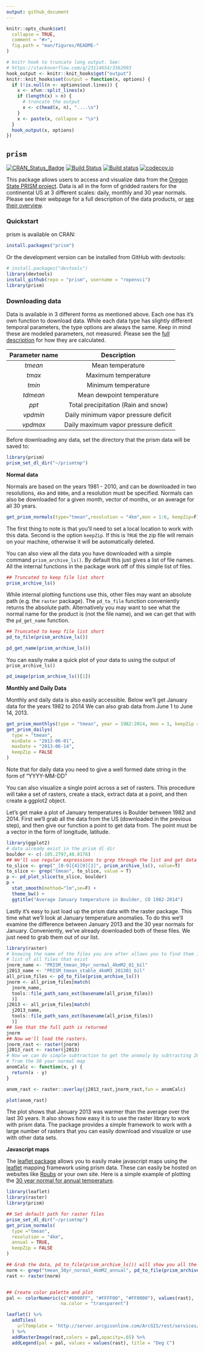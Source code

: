 ```yaml
---
output: github_document
---
```


<!-- README.md is generated from README.Rmd. Please edit that file -->

```r
knitr::opts_chunk$set(
  collapse = TRUE,
  comment = "#>",
  fig.path = "man/figures/README-"
)

# knitr hook to truncate long output. See:
# https://stackoverflow.com/q/23114654/3362993
hook_output <- knitr::knit_hooks$get("output")
knitr::knit_hooks$set(output = function(x, options) {
  if (!is.null(n <- options$out.lines)) {
    x <- xfun::split_lines(x)
    if (length(x) > n) {
      # truncate the output
      x <- c(head(x, n), "....\n")
    }
    x <- paste(x, collapse = "\n")
  }
  hook_output(x, options)
})
```

## `prism`

[![CRAN_Status_Badge](https://www.r-pkg.org/badges/version/prism)](https://cran.r-project.org/package=prism)
[![Build Status](https://api.travis-ci.org/ropensci/prism.png?branch=master)](https://travis-ci.org/ropensci/prism)
[![Build status](https://ci.appveyor.com/api/projects/status/ie38i6p5651pc1o5/branch/master)](https://ci.appveyor.com/project/sckott/prism/branch/master)
[![codecov.io](https://codecov.io/github/ropensci/prism/coverage.svg?branch=master)](https://codecov.io/github/ropensci/prism?branch=master)


This package allows users to access and visualize data from the [Oregon State PRISM project](http://www.prism.oregonstate.edu/).  Data is all in the form of gridded rasters for the continental US at 3 different scales: daily, monthly and 30 year normals.  Please see their webpage for a full description of the data products, or [see their overview](http://www.prism.oregonstate.edu/documents/PRISM_datasets_aug2013.pdf).

### Quickstart

prism is available on CRAN:

```r
install.packages("prism")
```

Or the development version can be installed from GitHub with devtools:
```r
# install.packages("devtools")
library(devtools)
install_github(repo = "prism", username = "ropensci")
library(prism)
```

### Downloading data

Data is available in 3 different forms as mentioned above.  Each one has it's own function to download data. While each data type has slightly different temporal parameters, the type options are always the same.  Keep in mind these are modeled parameters, not measured.  Please see the [full description](http://www.prism.oregonstate.edu/documents/Daly2008_PhysiographicMapping_IntJnlClim.pdf) for how they are calculated.

| Parameter name| Description           |
|:---------------:|:-------------:|
| *tmean*      | Mean temperature |
| *tmax*      | Maximum temperature      |
| *tmin* | Minimum temperature      |
| *tdmean* | Mean dewpoint temperature |
| *ppt*  | Total precipitation (Rain and snow)|
| *vpdmin* | Daily minimum vapor pressure deficit |
| *vpdmax* |Daily maximum vapor pressure deficit |

Before downloading any data, set the directory that the prism data will be saved to:

```r
library(prism)
prism_set_dl_dir("~/prismtmp")
```

**Normal data**

Normals are based on the years 1981 - 2010, and can be downloaded in two resolutions, `4km` and `800m`, and a resolution must be specified.  Normals can also be downloaded for a given month, vector of months, or an average for all 30 years.

```r
get_prism_normals(type="tmean",resolution = "4km",mon = 1:6, keepZip=F)
```

The first thing to note is that you'll need to set a local location to work with this data.  Second is the option `keepZip`.  If this is `TRUE` the zip file will remain on your machine, otherwise it will be automatically deleted.

You can also view all the data you have downloaded with a simple command `prism_archive_ls()`.  By default this just gives a list of file names.  All the internal functions in the package work off of this simple list of files.

```r
## Truncated to keep file list short
prism_archive_ls()
```

While internal plotting functions use this, other files may want an absolute path (e.g. the `raster` package). The `pd_to_file` function conveniently returns the absolute path.  Alternatively you may want to see what the normal name for the product is (not the file name), and we can get that with the `pd_get_name` function.
```r
## Truncated to keep file list short
pd_to_file(prism_archive_ls())

pd_get_name(prism_archive_ls())
```

You can easily make a quick plot of your data to using the output of `prism_archive_ls()`

```r
pd_image(prism_archive_ls()[1])
```

**Monthly and Daily Data**

Monthly and daily data is also easily accessible. Below we'll get January data for the years 1982 to 2014 We can also grab data from June 1 to June 14, 2013.

```r
get_prism_monthlys(type = "tmean", year = 1982:2014, mon = 1, keepZip = FALSE)
get_prism_dailys(
  type = "tmean", 
  minDate = "2013-06-01", 
  maxDate = "2013-06-14", 
  keepZip = FALSE
)
```

Note that for daily data you need to give a well formed date string in the form of "YYYY-MM-DD"

You can also visualize a single point across a set of rasters.  This procedure will take a set of rasters, create a stack, extract data at a point, and then create a ggplot2 object.

Let's get make a plot of January temperatures is Boulder between 1982 and 2014. First we'll grab all the data from the US (downloaded in the previous step), and then give our function a point to get data from.  The point must be a vector in the form of longitude, latitude.

```r
library(ggplot2)
# data already exist in the prism dl dir
boulder <- c(-105.2797,40.0176)
## We'll use regular expressions to grep through the list and get data only from the month of January
to_slice <- grep("_[0-9]{4}[0][1]", prism_archive_ls(), value=T)
to_slice <- grep("tmean", to_slice, value = T)
p <- pd_plot_slice(to_slice, boulder)
p + 
  stat_smooth(method="lm",se=F) + 
  theme_bw() + 
  ggtitle("Average January temperature in Boulder, CO 1982-2014")
```


Lastly it's easy to just load up the prism data with the raster package.  This time what we'll look at January temperature anomalies.  To do this we'll examine the difference between January 2013 and the 30 year normals for January.  Conveniently, we've already downloaded both of these files.  We just need to grab them out of our list.

```r
library(raster)
# knowing the name of the files you are after allows you to find them in the 
# list of all files that exist
jnorm_name <- "PRISM_tmean_30yr_normal_4kmM2_01_bil"
j2013_name <- "PRISM_tmean_stable_4kmM3_201301_bil"
all_prism_files <- pd_to_file(prism_archive_ls())
jnorm <- all_prism_files[match(
  jnorm_name, 
  tools::file_path_sans_ext(basename(all_prism_files))
  )]
j2013 <- all_prism_files[match(
  j2013_name, 
  tools::file_path_sans_ext(basename(all_prism_files))
  )]
## See that the full path is returned
jnorm
## Now we'll load the rasters.
jnorm_rast <- raster(jnorm)
j2013_rast <- raster(j2013)
# Now we can do simple subtraction to get the anomaly by subtracting 2014 
# from the 30 year normal map
anomCalc <- function(x, y) {
  return(x - y)
}

anom_rast <- raster::overlay(j2013_rast,jnorm_rast,fun = anomCalc)

plot(anom_rast)
```

The plot shows that January 2013 was warmer than the average over the last 30 years.  It also shows how easy it is to use the raster library to work with prism data.  The package provides a simple framework to work with a large number of rasters that you can easily download and visualize or use with other data sets.


**Javascript maps**

The [leaflet package](https://cran.r-project.org/web/packages/leaflet/) allows you to easily make javascript maps using the [leaflet](http://leafletjs.com/) mapping framework using prism data.  These can easily be hosted on websites like [Rpubs](https://rpubs.com/) or your own site.  Here is a simple example of plotting the [30 year normal for annual temperature](https://rpubs.com/DistribEcology/122453). 

```r
library(leaflet)
library(raster)
library(prism)

## Set default path for raster files
prism_set_dl_dir("~/prismtmp")
get_prism_normals(
  type ="tmean",
  resolution = "4km",
  annual = TRUE, 
  keepZip = FALSE
)

## Grab the data, pd_to_file(prism_archive_ls()) will show you all the data you've downloaded
norm <- grep("tmean_30yr_normal_4kmM2_annual", pd_to_file(prism_archive_ls()), value=T)
rast <- raster(norm)


## Create color palette and plot
pal <- colorNumeric(c("#0000FF", "#FFFF00", "#FF0000"), values(rast),
                    na.color = "transparent")

leaflet() %>% 
  addTiles(
    urlTemplate = 'http://server.arcgisonline.com/ArcGIS/rest/services/World_Imagery/MapServer/tile/{z}/{y}/{x}'
  ) %>% 
  addRasterImage(rast,colors = pal,opacity=.65) %>% 
  addLegend(pal = pal, values = values(rast), title = "Deg C")
```
